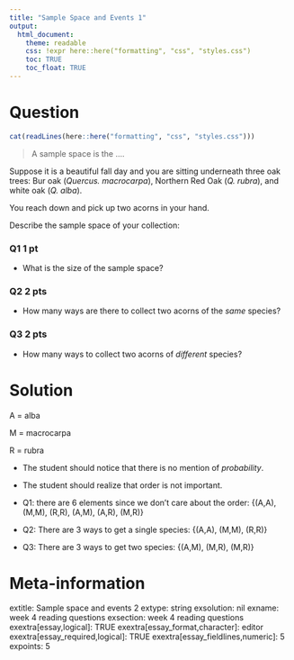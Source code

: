 ```yaml
---
title: "Sample Space and Events 1"
output:  
  html_document:
    theme: readable
    css: !expr here::here("formatting", "css", "styles.css")
    toc: TRUE
    toc_float: TRUE
---
```




Question
========

```r
cat(readLines(here::here("formatting", "css", "styles.css")))
```


> A sample space is the ....

Suppose it is a beautiful fall day and you are sitting underneath three oak trees: Bur oak (*Quercus. macrocarpa*), Northern Red Oak (*Q. rubra*), and white oak (*Q. alba*).

You reach down and pick up two acorns in your hand.

Describe the sample space of your collection:

<div class="questionborder">
### Q1 1 pt

- What is the size of the sample space?

### Q2 2 pts

- How many ways are there to collect two acorns of the *same* species?


### Q3 2 pts 

- How many ways to collect two acorns of *different* species?

</div>


Solution
========

A = alba

M = macrocarpa

R = rubra

- The student should notice that there is no mention of *probability*.
- The student should realize that order is not important.

- Q1: there are 6 elements since we don't care about the order: {(A,A), (M,M), (R,R), (A,M), (A,R), (M,R)}
- Q2: There are 3 ways to get a single species: {(A,A), (M,M), (R,R)}
- Q3: There are 3 ways to get two species: {(A,M), (M,R), (M,R)}



Meta-information
================
extitle: Sample space and events 2
extype: string
exsolution: nil
exname: week 4 reading questions
exsection: week 4 reading questions
exextra[essay,logical]: TRUE
exextra[essay_format,character]: editor
exextra[essay_required,logical]: TRUE
exextra[essay_fieldlines,numeric]: 5
expoints: 5
